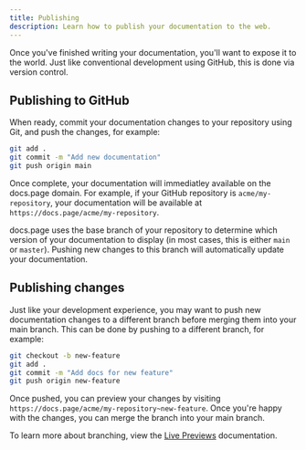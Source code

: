 ```yaml
---
title: Publishing
description: Learn how to publish your documentation to the web.
---
```


Once you've finished writing your documentation, you'll want to expose it to the world. Just like conventional development using GitHub, this is done via version control.

## Publishing to GitHub

When ready, commit your documentation changes to your repository using Git, and push the changes, for example:

```bash
git add .
git commit -m "Add new documentation"
git push origin main
```

Once complete, your documentation will immediatley available on the docs.page domain. For example, if your GitHub repository is `acme/my-repository`, your documentation will be available at `https://docs.page/acme/my-repository`.

docs.page uses the base branch of your repository to determine which version of your documentation to display (in most cases, this is either `main` or `master`). Pushing new changes to this branch will automatically update your documentation.

## Publishing changes

Just like your development experience, you may want to push new documentation changes to a different branch before merging them into your main branch. This can be done by pushing to a different branch, for example:

```bash
git checkout -b new-feature
git add .
git commit -m "Add docs for new feature"
git push origin new-feature
```

Once pushed, you can preview your changes by visiting `https://docs.page/acme/my-repository~new-feature`. Once you're happy with the changes, you can merge the branch into your main branch.

To learn more about branching, view the [Live Previews](/live-previews) documentation.